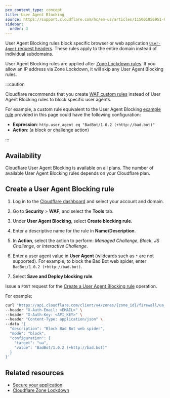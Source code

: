 ```yaml
---
pcx_content_type: concept
title: User Agent Blocking
source: https://support.cloudflare.com/hc/en-us/articles/115001856951-Understanding-Cloudflare-User-Agent-Blocking
sidebar:
  order: 3
---
```



User Agent Blocking rules block specific browser or web application [`User-Agent` request headers](https://developer.mozilla.org/en-US/docs/Web/HTTP/Headers/User-Agent). These rules apply to the entire domain instead of individual subdomains.

User Agent Blocking rules are applied after [Zone Lockdown rules](/waf/tools/zone-lockdown/). If you allow an IP address via Zone Lockdown, it will skip any User Agent Blocking rules.

:::caution

Cloudflare recommends that you create [WAF custom rules](/waf/custom-rules/) instead of User Agent Blocking rules to block specific user agents.

For example, a custom rule equivalent to the User Agent Blocking [example rule](#create-a-user-agent-blocking-rule) provided in this page could have the following configuration:

- **Expression**: `http.user_agent eq "BadBot/1.0.2 (+http://bad.bot)"`
- **Action**: (a block or challenge action)

:::

## Availability

Cloudflare User Agent Blocking is available on all plans. The number of available User Agent Blocking rules depends on your Cloudflare plan.

<FeatureTable id="security.x_user_agent_rules" />

## Create a User Agent Blocking rule

<Tabs syncKey="dashPlusAPI"> <TabItem label="Dashboard">

1. Log in to the [Cloudflare dashboard](https://dash.cloudflare.com/) and select your account and domain.

2. Go to **Security** > **WAF**, and select the **Tools** tab.

3. Under **User Agent Blocking**, select **Create blocking rule**.

4. Enter a descriptive name for the rule in **Name/Description**.

5. In **Action**, select the action to perform: _Managed Challenge_, _Block_, _JS Challenge_, or _Interactive Challenge_.

6. Enter a user agent value in **User Agent** (wildcards such as `*` are not supported). For example, to block the Bad Bot web spider, enter `BadBot/1.0.2 (+http://bad.bot)`.

7. Select **Save and Deploy blocking rule**.

</TabItem> <TabItem label="API">

Issue a `POST` request for the [Create a User Agent Blocking rule](/api/resources/firewall/subresources/ua_rules/methods/create/) operation.

For example:

```bash
curl "https://api.cloudflare.com/client/v4/zones/{zone_id}/firewall/ua_rules" \
--header "X-Auth-Email: <EMAIL>" \
--header "X-Auth-Key: <API_KEY>" \
--header "Content-Type: application/json" \
--data '{
  "description": "Block Bad Bot web spider",
  "mode": "block",
  "configuration": {
    "target": "ua",
    "value": "BadBot/1.0.2 (+http://bad.bot)"
  }
}'
```

</TabItem> </Tabs>

## Related resources

- [Secure your application](/learning-paths/application-security/)
- [Cloudflare Zone Lockdown](/waf/tools/zone-lockdown/)
